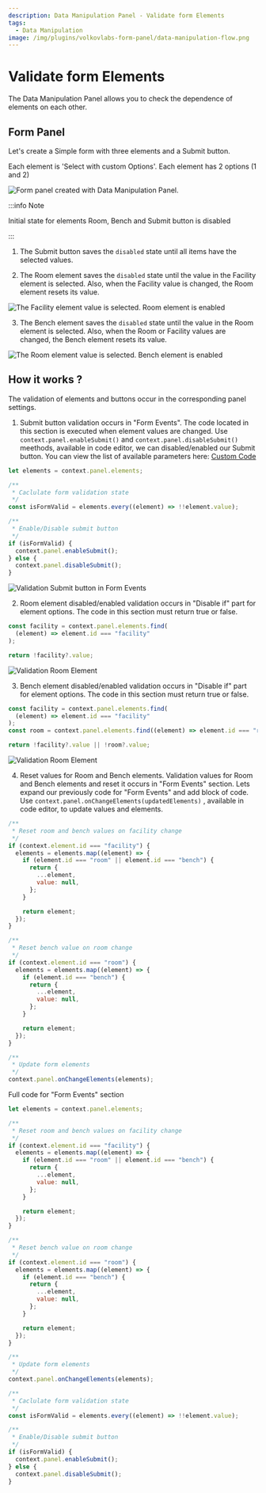 ```yaml
---
description: Data Manipulation Panel - Validate form Elements
tags:
  - Data Manipulation
image: /img/plugins/volkovlabs-form-panel/data-manipulation-flow.png
---
```



# Validate form Elements

The Data Manipulation Panel allows you to check the dependence of elements on each other.

## Form Panel

Let's create a Simple form with three elements and a Submit button.

Each element is 'Select with custom Options'. Each element has 2 options (1 and 2)

<Image
  title="Form panel created with Data Manipulation Panel."
  src="/img/plugins/volkovlabs-form-panel/validations/example-panel.png"
/>

:::info Note

Initial state for elements Room, Bench and Submit button is disabled

:::

1. The Submit button saves the `disabled` state until all items have the selected values.

2. The Room element saves the `disabled` state until the value in the Facility element is selected.
   Also, when the Facility value is changed, the Room element resets its value.

<Image
  title="The Facility element value is selected. Room element is enabled"
  src="/img/plugins/volkovlabs-form-panel/validations/choose-facility-element-value.png"
/>

3. The Bench element saves the `disabled` state until the value in the Room element is selected.
   Also, when the Room or Facility values are changed, the Bench element resets its value.

<Image
  title="The Room element value is selected. Bench element is enabled"
  src="/img/plugins/volkovlabs-form-panel/validations/choose-room-element-value.png"
/>

## How it works ?

The validation of elements and buttons occur in the corresponding panel settings.

1. Submit button validation occurs in "Form Events".
   The code located in this section is executed when element values are changed.
   Use `context.panel.enableSubmit()` and `context.panel.disableSubmit()` meethods, available in code editor,
   we can disabled/enabled our Submit button. You can view the list of available parameters here: [Custom Code](../code/)

```js
let elements = context.panel.elements;

/**
 * Caclulate form validation state
 */
const isFormValid = elements.every((element) => !!element.value);

/**
 * Enable/Disable submit button
 */
if (isFormValid) {
  context.panel.enableSubmit();
} else {
  context.panel.disableSubmit();
}
```

<Image
  title="Validation Submit button in Form Events"
  src="/img/plugins/volkovlabs-form-panel/validations/form-events.png"
/>

2. Room element disabled/enabled validation occurs in "Disable if" part for element options.
   The code in this section must return true or false.

```js
const facility = context.panel.elements.find(
  (element) => element.id === "facility"
);

return !facility?.value;
```

<Image
  title="Validation Room Element"
  src="/img/plugins/volkovlabs-form-panel/validations/room-element-validation.png"
/>

3. Bench element disabled/enabled validation occurs in "Disable if" part for element options.
   The code in this section must return true or false.

```js
const facility = context.panel.elements.find(
  (element) => element.id === "facility"
);
const room = context.panel.elements.find((element) => element.id === "room");

return !facility?.value || !room?.value;
```

<Image
  title="Validation Room Element"
  src="/img/plugins/volkovlabs-form-panel/validations/bench-element-validation.png"
/>

4. Reset values for Room and Bench elements.
   Validation values for Room and Bench elements and reset it occurs in "Form Events" section.
   Lets expand our previously code for "Form Events" and add block of code.
   Use `context.panel.onChangeElements(updatedElements)` , available in code editor, to update values and elements.

```js
/**
 * Reset room and bench values on facility change
 */
if (context.element.id === "facility") {
  elements = elements.map((element) => {
    if (element.id === "room" || element.id === "bench") {
      return {
        ...element,
        value: null,
      };
    }

    return element;
  });
}

/**
 * Reset bench value on room change
 */
if (context.element.id === "room") {
  elements = elements.map((element) => {
    if (element.id === "bench") {
      return {
        ...element,
        value: null,
      };
    }

    return element;
  });
}

/**
 * Update form elements
 */
context.panel.onChangeElements(elements);
```

Full code for "Form Events" section

```js
let elements = context.panel.elements;

/**
 * Reset room and bench values on facility change
 */
if (context.element.id === "facility") {
  elements = elements.map((element) => {
    if (element.id === "room" || element.id === "bench") {
      return {
        ...element,
        value: null,
      };
    }

    return element;
  });
}

/**
 * Reset bench value on room change
 */
if (context.element.id === "room") {
  elements = elements.map((element) => {
    if (element.id === "bench") {
      return {
        ...element,
        value: null,
      };
    }

    return element;
  });
}

/**
 * Update form elements
 */
context.panel.onChangeElements(elements);

/**
 * Caclulate form validation state
 */
const isFormValid = elements.every((element) => !!element.value);

/**
 * Enable/Disable submit button
 */
if (isFormValid) {
  context.panel.enableSubmit();
} else {
  context.panel.disableSubmit();
}
```
